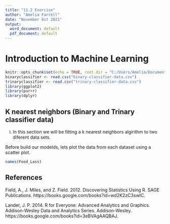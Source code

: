 ```yaml
---
title: "11.2 Exercise"
author: "Amelia Farrell"
date: "November 8st 2021"
output:
  word_document: default
  pdf_document: default
---
```


# Introduction to Machine Learning

```r
knitr::opts_chunk$set(echo = TRUE, root.dir = "C:/Users/Amelia/Documents/Bellevue/dsc520/completed/Final-Project")
binaryclassifier <- read.csv("binary-classifier-data.csv")
trinaryclassifier <- read.csv("trinary-classifier-data.csv")
library(ggplot2)
library(purrr)
library(dplyr)
```

## K nearest neighbors (Binary and Trinary classifier data)

i. In this section we will be fitting a k nearest neighbors algirithm to two diferent data sets.

Before build our modelds, lets plot the data from each dataset using a scatter plot.
```r
names(Food_Loss)
```











## References

Field, A., J. Miles, and Z. Field. 2012. Discovering Statistics Using R. SAGE Publications. https://books.google.com/books?id=wd2K2zC3swIC.

Lander, J. P. 2014. R for Everyone: Advanced Analytics and Graphics. Addison-Wesley Data and Analytics Series. Addison-Wesley. https://books.google.com/books?id=3eBVAgAAQBAJ.




